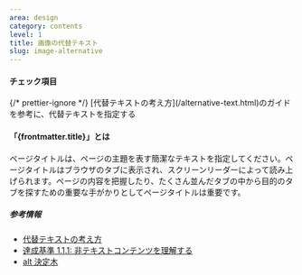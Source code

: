 ```yaml
---
area: design
category: contents
level: 1
title: 画像の代替テキスト
slug: image-alternative
---
```



#### チェック項目

<Checkpoint>
  {/* prettier-ignore */}
  <span slot="title">[代替テキストの考え方](/alternative-text.html)のガイドを参考に、代替テキストを指定する</span>
</Checkpoint>

#### 「{frontmatter.title}」とは

ページタイトルは、ページの主題を表す簡潔なテキストを指定してください。ページタイトルはブラウザのタブに表示され、スクリーンリーダーによって読み上げられます。ページの内容を把握したり、たくさん並んだタブの中から目的のタブを探すための重要な手がかりとしてページタイトルは重要です。

##### 参考情報

- [代替テキストの考え方](/alternative-text.html)
- [達成基準 1.1.1: 非テキストコンテンツを理解する](https://waic.jp/docs/WCAG21/Understanding/non-text-content.html)
- [alt 決定木](https://qiita.com/hibikikudo/items/f710933664094632540d)

